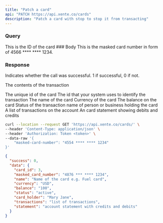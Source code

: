```yaml
---
title: "Patch a card"
api: "PATCH https://api.xente.co/cards"
description: "Patch a card with stop to stop it from transacting"
---
```

### Query 
<ParamField query="id" type="string">
  This is the ID of the card
</ParamField>
### Body

<ParamField body="masked-card-number" type="string">
  This is the masked card number in form of 4566 **** **** 1234.
</ParamField>

### Response

<ResponseField name="success" type="number">
  Indicates whether the call was successful. 1 if successful, 0 if not.
</ResponseField>

<ResponseField name="data" type="object">

The contents of the transaction

<Expandable title="Toggle object">

<ResponseField name="card_id" type="number">
  The unique id of the card
</ResponseField>


<ResponseField name="masked_card_number" type="number">
  The id that your system uses to identify the transaction
</ResponseField>

<ResponseField name="name" type="string">
  The name of the card
</ResponseField>

<ResponseField name="currency" type="string">
  Currency of the card
</ResponseField>

<ResponseField name="balance" type="number">
  The balance on the card
</ResponseField>

<ResponseField name="status" type="string">
  Status of the transaction
</ResponseField>

<ResponseField name="card_holder" type="string">
  name of person or business holding the card
</ResponseField>

<ResponseField name="transactions" type="JSON or null">
  A list of transactions on the account
</ResponseField>

<ResponseField name="statement" type="JSON or null">
  An card statement showing debits and credits
</ResponseField>

</Expandable>

</ResponseField>

<RequestExample>

```bash Example Request
curl --location --request GET 'https://api.xente.co/cards/' \
--header 'Content-Type: application/json' \
--header 'Authorization: Token <token>' \
--data-raw '{
    "masked-card-number": "4554 **** **** 1234"
}'
```

</RequestExample>

<ResponseExample>

```json Response
{
  "success": 0,
  "data": {
    "card_id": 3,
    "masked_card_number": "4876 *** **** 1234",
    "name": "Name of the card e.g. Fuel card",
    "currency": "USD", 
    "balance": "100",
    "status": "active",
    "card_holder": "Mary Jane",
    "transactions": "list of transactions",
    "statement": "account statement with credits and debits"
  }
}
```

</ResponseExample>
